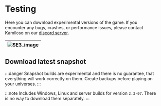 
# Testing

Here you can download experimental versions of the game.
If you encounter any bugs, crashes, or performance issues, please contact Kamiloso
on our [discord server](https://discord.gg/e4ppBTRKhg).

| ![SE3_image](../../static/img/pages/testing.png) |
| -------------------------------------------- |

## Download latest snapshot

:::danger
Snapshot builds are experimental and there is no guarantee, that everything
will work correctly on them. Create backups before playing on your universes.
:::

:::note
Includes Windows, Linux and server builds for version `2.3-07`. There is no way to download them separately.
:::

<DownloadButton text="Download (.zip)" url="https://github.com/Kamiloso/DownloadableFiles/raw/main/SE3-Snapshot-2.3-07.zip" />
